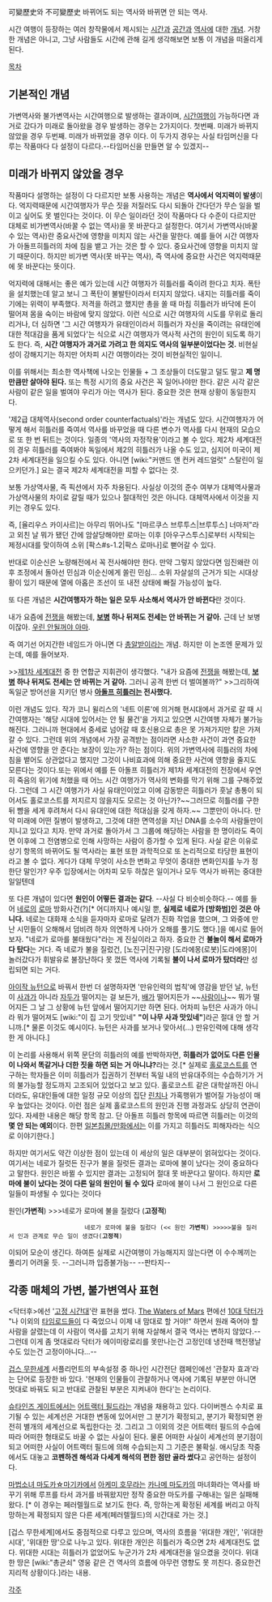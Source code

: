 可變歷史와 不可變歷史
바뀌어도 되는 역사와 바뀌면 안 되는 역사.

시간 여행이 등장하는 여러 창작물에서 제시되는 [[시간]]과 [[공간]]과 [[역사]]에 대한 [[개념]]. 거창한 개념은 아니고, 그냥 사람들도 시간에 관해 길게 생각해보면 보통 이 개념을 떠올리게 된다.

[[목차]]

== 기본적인 개념 ==
가변역사와 불가변역사는 시간여행으로 발생하는 결과이며, [[시간여행]]이 가능하다면 과거로 갔다가 미래로 돌아왔을 경우 발생하는 경우는 2가지이다. 
첫번째. 미래가 바뀌지 않았을 경우 
두번째. 미래가 바뀌었을 경우 이다.
이 두가지 경우는 사실 타임머신을 다루는 작품마다 다 설정이 다르다.--타임머신을 만들면 알 수 있겠지--

== 미래가 바뀌지 않았을 경우 ==
작품마다 설명하는 설정이 다 다르지만 보통 사용하는 개념은 '''역사에서 억지력이 발생'''이다.
억지력때문에 시간여행자가 무슨 짓을 저질러도 다시 되돌아 간다던가 무슨 일을 벌이고 싶어도 못 벌인다는 것이다. 이 무슨 일이라던 것이 작품마다 다 수준이 다르지만 대체로 비가변역사(바꿀 수 없는 역사)을 못 바꾼다고 설정한다.
여기서 가변역사(바꿀 수 있는 역사)란 중요사건에 영향을 미치지 않는 사건을 말한다. 예를 들어 시간 여행자가 아돌프히틀러의 차에 침을 뱉고 가는 것은 할 수 있다. 중요사건에 영향을 미치지 않기 때문이다. 하지만 비가변 역사(못 바꾸는 역사), 즉 역사에 중요한 사건은 억지력때문에 못 바꾼다는 뜻이다.

억지력에 대해서는 좋은 예가 있는데 시간 여행자가 히틀러를 죽이려 한다고 치자. 폭탄을 설치했는데 알고 보니 그 폭탄이 불발탄이라서 터지지 않았다. 내지는 히틀러를 죽이기에는 위력이 부족했다. 저격을 하려고 했지만 총을 쏠 때 마침 히틀러가 바닥에 돈이 떨어져 몸을 숙이는 바람에 맞지 않았다. 이런 식으로 시간 여행자의 시도를 무위로 돌리리거나, 더 심하면 '그 시간 여행자가 유태인이라서 히틀러가 자신을 죽이려는 유태인에 대한 적대감을 품게 되었다'는 식으로 시간 여행자가 역사적 사건의 원인이 되도록 하기도 한다. 즉, '''시간 여행자가 과거로 가려고 한 의지도 역사의 일부분이었다는 것.''' 비현실성이 강해지기는 하지만 어차피 시간 여행이라는 것이 비현실적인 일이니.

이를 위해서는 최소한 역사책에 나오는 인물들 + 그 조상들이 더도말고 덜도 말고 '''제 명만큼만 살아야 된다.''' 또는 특정 시기의 중요 사건은 꼭 일어나야만 한다. 같은 시각 같은 사람이 같은 일을 벌여야 우리가 아는 역사가 된다. 중요한 것은 현재 상황이 동일한지다.

'제2급 대체역사(second order counterfactuals)'라는 개념도 있다. 시간여행자가 어떻게 해서 히틀러를 죽여서 역사를 바꾸었을 때 다른 변수가 역사를 다시 현재의 모습으로 또 한 번 뒤트는 것이다. 일종의 '역사의 자정작용'이라고 볼 수 있다. 제2차 세계대전의 경우 히틀러를 죽여봐야 독일에서 제2의 히틀러가 나올 수도 있고, 심지어 미국이 제2차 세계대전을 일으킬 수도 있다. 아니면 [wiki:"커맨드 앤 컨커 레드얼럿" 스탈린이 일으키던가.] 요는 결국 제2차 세계대전을 피할 수 없다는 것.

보통 가상역사물, 즉 픽션에서 자주 차용된다. 사실상 이것의 준수 여부가 대체역사물과 가상역사물의 차이로 갈릴 때가 있으나 절대적인 것은 아니다. 대체역사에서 이것을 지키는 경우도 있다.

즉, [율리우스 카이사르]는 아무리 뛰어나도 "[마르쿠스 브루투스|브루투스] 너마저"라고 외친 날 뭐가 됐던 간에 암살당해야만 로마는 이후 [아우구스투스]로부터 시작되는 제정시대를 맞이하여 소위 [팍스#s-1.2|팍스 로마나]로 뻗어갈 수 있다.

반대로 이순신은 노량해전에서 꼭 전사해야만 한다. 만약 그렇지 않았다면 임진왜란 이후 조정에서 돌아선 민심과 이순신에게 쏠린 민심... 소위 자살설의 근거가 되는 시대상황이 있기 때문에 열에 아홉은 조선이 또 내전 상태에 빠질 가능성이 높다.

또 다른 개념은 '''시간여행자가 하는 일은 모두 사소해서 역사가 안 바뀐다'''란 것이다.
 
내가 요즘에 [[전쟁]]을 해봤는데, '''[[보병]] 하나 뒤져도 전세는 안 바뀌는 거 같아.''' 근데 난 보병이잖아. [[우린 안될꺼야 아마]].

즉 여기선 어지간한 네임드가 아니면 다 [[총알받이]]라는 개념. 하지만 이 논조엔 문제가 있는데, 예를 들어보자.

>>[[제1차 세계대전]] 중 한 연합군 지휘관이 생각했다. "내가 요즘에 [[전쟁]]을 해봤는데, '''[[보병]] 하나 뒤져도 전세는 안 바뀌는 거 같아.''' 그러니 공격 한번 더 벌여볼까?"
>>그리하여 독일군 방어선을 지키던 병사 '''[[아돌프 히틀러]]는 전사했다.'''

이런 개념도 있다. 작가 코니 윌리스의 '네트 이론'에 의거해 현시대에서 과거로 갈 때 시간여행자는 '해당 시대에 있어서는 안 될 물건'을 가지고 있으면 시간여행 자체가 불가능해진다. 그러니까 현대에서 중세로 넘어갈 때 호신용으로 총은 못 가져가지만 칼은 가져갈 수 있다.
그런데 위의 개념에서 가장 공격받는 점이라면 사소한 사건이 과연 중요한 사건에 영향을 안 준다는 보장이 있는가? 하는 점이다. 위의 가변역사에 히틀러의 차에 침을 뱉어도 상관없다고 했지만 그것이 나비효과에 의해 중요한 사건에 영향을 줄지도 모른다는 것이다.또는 위에서 예를 든 아돌프 히틀러가 제1차 세계대전의 전장에서 우연히 죽음의 위기에 처했을 때 어느 시간 여행가가 역사의 변화를 막기 위해 그를 구해주었다. 그런데 그 시간 여행가가 사실 유태인이었고 이에 감동받은 히틀러가 훗날 총통이 되어서도 홀로코스트를 저지르지 않을지도 모르는 것 아닌가?~~그러므로 히틀러를 구한 뒤 뺨을 세게 후려쳐서 다시 유대인에 대한 적대심을 갖게 하자.~~  그뿐만이 아니다. 만약 미래에 어떤 질병이 발생하고, 그것에 대한 면역성을 지닌 DNA를 소수의 사람들만이 지니고 있다고 치자. 만약 과거로 돌아가서 그 그룹에 해당하는 사람을 한 명이라도 죽이면 이후에 그 전염병으로 인해 사망하는 사람이 증가할 수 있게 된다.
사실 같은 이유로 상기 항목의 바뀌어도 될 역사라는 표현 또한 과학적으로 또 논리적으로 타당한 표현이라고 볼 수 없다. 게다가 대체 무엇이 사소한 변화고 무엇이 중대한 변화인지를 누가 정한단 말인가? 우주 입장에서는 어차피 모두 하찮은 일이거나 모두 역사가 바뀌는 중대한 일일텐데

또 다른 개념이 있다면 '''원인이 어떻든 결과는 같다'''. --사실 다 비슷비슷하다.-- 예를 들어 [[네로]]의 [[로마]] 방화사건(?)[* 어디까지나 예시일 뿐, '''실제로 네로가 [방화범]인 것은 아니다.''' 네로는 대화재 소식을 듣자마자 로마로 달려가 진화 작업을 했으며, 그 와중에 만난 시민들이 오해해서 덤비려 하자 의연하게 나아가 오해를 풀기도 했다.]을 예시로 들어보자. "네로가 로마를 불태웠다"라는 게 진실이라고 하자. 중요한 건 '''불놀이 해서 로마가 다 탔다'''는 거다. 즉 네로가 불을 질렀건, [노진구|진구]랑 [도라에몽(로봇)|도라에몽]이 놀러갔다가 휘발유로 불장난하다 못 껐든 역사에 기록될 '''불이 나서 로마가 탔더라'''만 성립되면 되는 거다.

[[아이작 뉴턴]]으로 바꿔서 한번 더 설명하자면 '만유인력의 법칙'에 영감을 받던 날, 뉴턴이 [[사과]]가 아니라 [[자두]]가 떨어지는 걸 보든가, [[배]]가 떨어지든가 ~~[[사람]]이나~~ 뭐가 떨어지든 그 날 그 상황에 뉴턴 앞에서 떨어지기만 하면 된다. 어차피 뉴턴은 사과가 아니라 뭐가 떨어져도 [wiki:"이 집 고기 맛있네" '''"이 나무 사과 맛있네"''']라곤 절대 안 할 거니까.[* 물론 이것도 예시이다. 뉴턴은 사과를 보거나 맞아서(…) 만유인력에 대해 생각한 게 아니다.]

이 논리를 사용해서 위쪽 문단의 히틀러의 예를 반박하자면, '''히틀러가 없어도 다른 인물이 나와서 똑같거나 더한 짓을 하면 되는 거 아니냐?'''라는 것.[* 실제로 [[홀로코스트]]를 연구하는 학자들은 이미 히틀러가 집권하기 전부터 독일 내의 반유대주의는 수습하기가 거의 불가능할 정도까지 고조되어 있었다고 보고 있다. 홀로코스트 같은 대학살까진 아니더라도, 유대인들에 대한 일정 규모 이상의 집단 [[린치]]나 가혹행위가 벌어질 가능성이 매우 높았다는 것이다. 이런 점은 실제 홀로코스트의 원인과 진행 과정과도 상당히 연관이 있다. 자세한 내용은 해당 항목 참고. 단 아돌프 히틀러 항목에 따르면 히틀러는 이것의 '''몇 안 되는 예외'''이다. 한편 [[일본침몰/만화]]에서는 이를 가지고 히틀러도 피해자라는 식으로 이야기한다.]

하지만 여기서도 약간 이상한 점이 있는데 이 세상의 일은 대부분이 얽혀있다는 것이다. 여기서는 네로가 질럿든 진구가 불을 질럿든 결과는 로마에 불이 났다는 것이 중요하다고 말한다. 원인은 바뀔 수 있지만 결과는 고정되어 절대 못 바꾼다고 말이다. 하지만 ''' 로마에 불이 났다는 것이 다른 일의 원인이 될 수 있다''' 로마에 불이 나서 그 원인으로 다른 일들이 파생될 수 있다는 것이다

원인('''가변적''') >>>네로가 로마에 불을 질렀다 ('''고정적''')
                      네로가 로마에 불을 질렀다 (<< 원인 '''가변적''') >>>>>불을 질러서 인과 관계로 무슨 일이 생겼다('''고정적''')

이되어 모순이 생긴다. 하여튼 실제로 시간여행이 가능해지지 않는다면 이 수수께끼는 풀리기 어려울 듯. --그러니까 입증불가능-- --판타지--

== 각종 매체의 가변, 불가변역사 표현 ==
<닥터후>에선 '[[고정 시간대]]'란 표현을 썼다. [[The Waters of Mars]] 편에선 [[10대 닥터]]가 "나 이외의 [[타임로드]]들이 다 죽었으니 이제 내 맘대로 할 거야!" 하면서 원래 죽어야 할 사람을 살렸는데 이 사람이 역사를 고치기 위해 자살해서 결국 역사는 변하지 않았다.--그런데 이게 좀 멋대로라 닥터가 에이미랑로리를 못만나는건 고정인데 냉전때 핵전쟁날수도 있는건 고정이아니다...--

[[겁스 무한세계]] 서플리먼트의 부속설정 중 하나인 시간전단 캠페인에선 '관찰자 효과'라는 단어로 등장한 바 있다. '현재의 인물들이 관찰하거나 역사에 기록된 부분만 아니면 멋대로 바꿔도 되고 반대로 관찰된 부분은 지켜내야 한다'는 논리이다.

[[슈타인즈 게이트]]에서는 [[어트랙터 필드]]라는 개념을 채용하고 있다. 다이버젠스 수치로 표기될 수 있는 세계선은 거대한 변동에 있어서만 그 분기가 확정되고, 분기가 확정되면 완전히 별개의 세계선으로 독립한다는 것. 그리고 그 이외의 것은 어트랙터 필드의 수습에 따라 어떠한 형태로도 바꿀 수 없는 사실이 된다. 물론 어떠한 사실이 세계선의 분기점이 되고 어떠한 사실이 어트랙터 필드에 의해 수습되는지 그 기준은 불확실. 애시당초 작중에서도 대놓고 '''코펜하겐 해석과 다세계 해석의 편한 점만 골라 썼다'''고 공언하는 설정이다.

[[마법소녀 마도카☆마기카]]에서 [[아케미 호무라]]는 [[카나메 마도카]]의 마녀화라는 역사를 바꾸기 위해 루프를 타서 과거를 바꿔왔지만 정작 중요한 마도카를 구해내는 일은 실패해왔다. [* 이 경우는 페러렐월드로 보기도 한다. 즉, 망하는게 확정된 세계를 버리고 아직 망하는게 확정되지 않은 다른 세계(페러렐월드)의 시간대로 가는 것.]

[겁스 무한세계]에서도 중점적으로 다루고 있으며, 역사의 흐름을 '위대한 개인', '위대한 시대', '위대한 땅'으로 나누고 있다. 위대한 개인은 히틀러가 죽으면 2차 세계대전도 없다. 위대한 시대는 히틀러가 없었어도 누군가가 2차 세계대전을 일으켰을 것이다. 위대한 땅은 [wiki:"총균쇠" 영웅 같은 건 역사의 흐름에 아무런 영향도 못 끼친다. 중요한건 지리적 상황이다.]라는 내용.

[[각주]]

